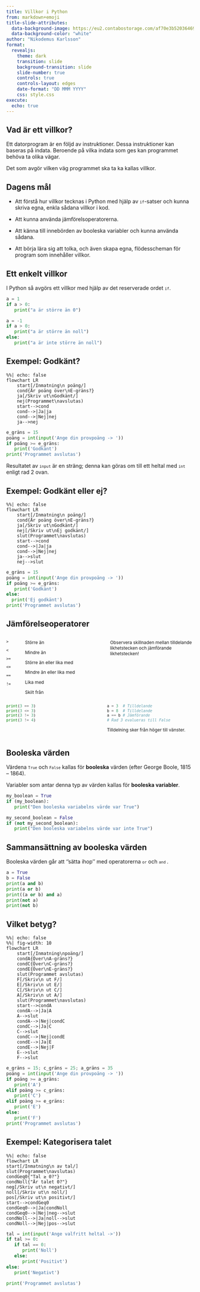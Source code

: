 ---
title: Villkor i Python
from: markdown+emoji
title-slide-attributes:
  data-background-image: https://eu2.contabostorage.com/af70e3b52036469c80229e6ec67d4d95:nika-assets/images/pr1-pres/villkor/banner-1090830_1280.jpg
  data-background-color: "white"
author: "Nikodemus Karlsson"
format:
  revealjs:
    theme: dark
    transition: slide
    background-transition: slide
    slide-number: true
    controls: true
    controls-layout: edges
    date-format: "DD MMM YYYY"
    css: style.css
execute: 
  echo: true
---

## Vad är ett villkor?

:::{.blue-bg-small-padding }
Ett datorprogram är en följd av instruktioner.
Dessa instruktioner kan baseras på indata.
Beroende på vilka indata som ges kan programmet behöva ta olika vägar.

Det som avgör vilken väg programmet ska ta ka kallas villkor.
:::

## Dagens mål

* Att förstå hur villkor tecknas i Python med hjälp av
<span style="font-size: 85%;">`if`</span>-satser och kunna skriva egna, enkla
sådana villkor i kod.

* Att kunna använda jämförelsoperatorerna.

* Att känna till innebörden av booleska variabler och kunna använda sådana. 

* Att börja lära sig att tolka, och även skapa egna, flödesscheman för
program som innehåller villkor.

## Ett enkelt villkor

I Python så avgörs ett villkor med hjälp av det reserverade ordet
<span style="font-size: 85%;">`if`</span>.

:::{.new-line}
:::

```{python}
a = 1
if a > 0:
   print("a är större än 0")
``` 

:::{.new-line}
:::

```{python}
a = -1
if a > 0:
   print("a är större än noll")
else:
   print("a är inte större än noll")
``` 
## Exempel: Godkänt?

```{mermaid}
%%| echo: false
flowchart LR
    start[/Inmatning\n poäng/]
    cond{Är poäng över\nE-gräns?}
    ja[/Skriv ut\nGodkänt/]
    nej(Programmet\navslutas)
    start-->cond
    cond-->|Ja|ja
    cond-->|Nej|nej
    ja-->nej
```

:::{.v-space}
```python
e_gräns = 15
poäng = int(input('Ange din provpoäng -> '))
if poäng >= e_gräns:
   print('Godkänt')
print('Programmet avslutas')
```
:::

:::{.v-space}
Resultatet av <span style="font-size: 85%;">`input`</span>
är en sträng; denna kan göras om till ett heltal med
<span style="font-size: 85%;">`int`</span> enligt rad 2 ovan.
:::

## Exempel: Godkänt eller ej?
```{mermaid}
%%| echo: false
flowchart LR
    start[/Inmatning\n poäng/]
    cond{Är poäng över\nE-gräns?}
    ja[/Skriv ut\nGodkänt/]
    nej[/Skriv ut\nEj godkänt/]
    slut(Programmet\navslutas)
    start-->cond
    cond-->|Ja|ja
    cond-->|Nej|nej
    ja-->slut
    nej-->slut
```

:::{.v-space}

```python
e_gräns = 15
poäng = int(input('Ange din provpoäng -> '))
if poäng >= e_gräns:
   print('Godkänt')
else:
  print('Ej godkänt')
print('Programmet avslutas')
```
:::

## Jämförelseoperatorer

::: {style="font-size: 85%"}

:::: columns
::::: {.column width="7%"}
`>`

`<`

`>=`

`<=`

`==`

`!=`
:::::

::::: {.column width="45%"}
Större än

Mindre än

Större än eller lika med

Mindre än eller lika med

Lika med

Skilt från
:::::

::::: {.column width="48%"}
::::::{.blue-bg-large-padding}
Observera skillnaden mellan tilldelande likhetstecken och
jämförande likhetstecken!
::::::
:::::
::::

:::: columns
::::: {.column width="52%"}
```{python}
print(3 == 3)
print(3 <= 3)
print(3 != 3)
print(3 != 4)
```
:::::

::::: {.column width="48%"}
```python
a = 3  # Tilldelande
b = 8  # Tilldelande
a == b # Jämförande
# Rad 3 evalueras till False
```
Tilldelning sker från höger till vänster.
:::::
::::
:::

## Booleska värden

Värdena <span style="font-size: 85%;">`True`</span> och
<span style="font-size: 85%;"> `False`</span> kallas för **booleska** värden
(efter George Boole, 1815 -- 1864).

Variabler som antar denna typ av värden kallas för **booleska
variabler**.

:::{.v-space}
```{python}
my_boolean = True
if (my_boolean):
   print("Den booleska variabelns värde var True")
```
:::

:::{.v-space}
```{python}
my_second_boolean = False
if (not my_second_boolean):
   print("Den booleska variabelns värde var inte True")
```
:::

## Sammansättning av booleska värden

Booleska värden går att ''sätta ihop'' med operatorerna
<span style="font-size: 85%;">`or`</span> och
<span style="font-size: 85%;"> `and` </span>.

:::{.v-space}
```{python}
a = True
b = False
print(a and b)
print(a or b)
print((a or b) and a)
print(not a)
print(not b)
```
:::

## Vilket betyg? {.scrollable visibility="hidden"}

```{mermaid}
%%| echo: false
%%| fig-width: 10
flowchart LR
    start[/Inmatning\npoäng/]
    condA{Över\nA-gräns?}
    condC{Över\nC-gräns?}
    condE{Över\nE-gräns?}
    slut(Programmet avslutas)
    F[/Skriv\n ut F/]
    E[/Skriv\n ut E/]
    C[/Skriv\n ut C/]
    A[/Skriv\n ut A/]
    slut(Programmet\navslutas)
    start-->condA
    condA-->|Ja|A
    A-->slut
    condA-->|Nej|condC
    condC-->|Ja|C
    C-->slut
    condC-->|Nej|condE
    condE-->|Ja|E
    condE-->|Nej|F
    E-->slut
    F-->slut
```

```python
e_gräns = 15; c_gräns = 25; a_gräns = 35
poäng = int(input('Ange din provpoäng -> '))
if poäng >= a_gräns:
   print('A')
elif poäng >= c_gräns:
   print('C')
elif poäng >= e_gräns:
   print('E')
else:
   print('F')
print('Programmet avslutas')
```

## Exempel: Kategorisera talet

```{mermaid}
%%| echo: false
flowchart LR
start[/Inmatning\n av tal/]
slut(Programmet\navslutas)
condGeq0{"Tal ≥ 0?"}
condNoll{"Är talet 0?"}
neg[/Skriv ut\n negativt/]
noll[/Skriv ut\n noll/]
pos[/Skriv ut\n positivt/]
start-->condGeq0
condGeq0-->|Ja|condNoll
condGeq0-->|Nej|neg-->slut
condNoll-->|Ja|noll-->slut
condNoll-->|Nej|pos-->slut
```

```python
tal = int(input('Ange valfritt heltal ->'))
if tal >= 0:
   if tal == 0:
      print('Noll')
   else:
      print('Positivt')
else:
   print('Negativt')

print('Programmet avslutas')
```
